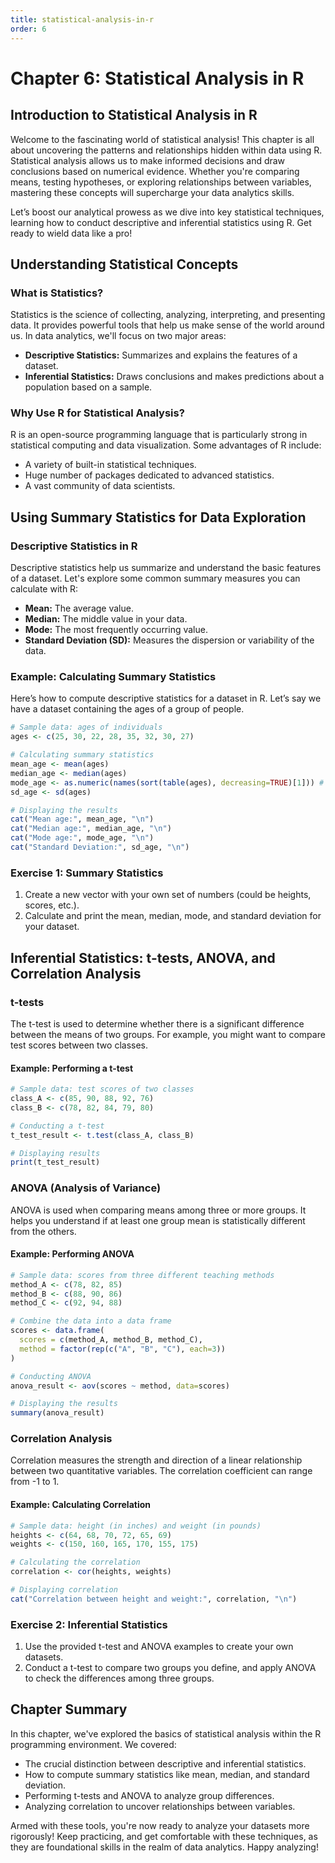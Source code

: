 ```yaml
---
title: statistical-analysis-in-r
order: 6
---
```


# Chapter 6: Statistical Analysis in R

## Introduction to Statistical Analysis in R

Welcome to the fascinating world of statistical analysis! This chapter is all about uncovering the patterns and relationships hidden within data using R. Statistical analysis allows us to make informed decisions and draw conclusions based on numerical evidence. Whether you're comparing means, testing hypotheses, or exploring relationships between variables, mastering these concepts will supercharge your data analytics skills.

Let’s boost our analytical prowess as we dive into key statistical techniques, learning how to conduct descriptive and inferential statistics using R. Get ready to wield data like a pro!

## Understanding Statistical Concepts

### What is Statistics?

Statistics is the science of collecting, analyzing, interpreting, and presenting data. It provides powerful tools that help us make sense of the world around us. In data analytics, we'll focus on two major areas:

- **Descriptive Statistics:** Summarizes and explains the features of a dataset.
- **Inferential Statistics:** Draws conclusions and makes predictions about a population based on a sample.

### Why Use R for Statistical Analysis?

R is an open-source programming language that is particularly strong in statistical computing and data visualization. Some advantages of R include:

- A variety of built-in statistical techniques.
- Huge number of packages dedicated to advanced statistics.
- A vast community of data scientists.

## Using Summary Statistics for Data Exploration

### Descriptive Statistics in R

Descriptive statistics help us summarize and understand the basic features of a dataset. Let's explore some common summary measures you can calculate with R:

- **Mean:** The average value.
- **Median:** The middle value in your data.
- **Mode:** The most frequently occurring value.
- **Standard Deviation (SD):** Measures the dispersion or variability of the data.

### Example: Calculating Summary Statistics

Here’s how to compute descriptive statistics for a dataset in R. Let’s say we have a dataset containing the ages of a group of people.

```r
# Sample data: ages of individuals
ages <- c(25, 30, 22, 28, 35, 32, 30, 27)

# Calculating summary statistics
mean_age <- mean(ages)
median_age <- median(ages)
mode_age <- as.numeric(names(sort(table(ages), decreasing=TRUE)[1])) # Simple mode function
sd_age <- sd(ages)

# Displaying the results
cat("Mean age:", mean_age, "\n")
cat("Median age:", median_age, "\n")
cat("Mode age:", mode_age, "\n")
cat("Standard Deviation:", sd_age, "\n")
```

### Exercise 1: Summary Statistics

1. Create a new vector with your own set of numbers (could be heights, scores, etc.).
2. Calculate and print the mean, median, mode, and standard deviation for your dataset.

## Inferential Statistics: t-tests, ANOVA, and Correlation Analysis

### t-tests

The t-test is used to determine whether there is a significant difference between the means of two groups. For example, you might want to compare test scores between two classes.

#### Example: Performing a t-test

```r
# Sample data: test scores of two classes
class_A <- c(85, 90, 88, 92, 76)
class_B <- c(78, 82, 84, 79, 80)

# Conducting a t-test
t_test_result <- t.test(class_A, class_B)

# Displaying results
print(t_test_result)
```

### ANOVA (Analysis of Variance)

ANOVA is used when comparing means among three or more groups. It helps you understand if at least one group mean is statistically different from the others.

#### Example: Performing ANOVA

```r
# Sample data: scores from three different teaching methods
method_A <- c(78, 82, 85)
method_B <- c(88, 90, 86)
method_C <- c(92, 94, 88)

# Combine the data into a data frame
scores <- data.frame(
  scores = c(method_A, method_B, method_C),
  method = factor(rep(c("A", "B", "C"), each=3))
)

# Conducting ANOVA
anova_result <- aov(scores ~ method, data=scores)

# Displaying the results
summary(anova_result)
```

### Correlation Analysis

Correlation measures the strength and direction of a linear relationship between two quantitative variables. The correlation coefficient can range from -1 to 1.

#### Example: Calculating Correlation

```r
# Sample data: height (in inches) and weight (in pounds)
heights <- c(64, 68, 70, 72, 65, 69)
weights <- c(150, 160, 165, 170, 155, 175)

# Calculating the correlation
correlation <- cor(heights, weights)

# Displaying correlation
cat("Correlation between height and weight:", correlation, "\n")
```

### Exercise 2: Inferential Statistics

1. Use the provided t-test and ANOVA examples to create your own datasets.
2. Conduct a t-test to compare two groups you define, and apply ANOVA to check the differences among three groups.

## Chapter Summary

In this chapter, we've explored the basics of statistical analysis within the R programming environment. We covered:

- The crucial distinction between descriptive and inferential statistics.
- How to compute summary statistics like mean, median, and standard deviation.
- Performing t-tests and ANOVA to analyze group differences.
- Analyzing correlation to uncover relationships between variables.

Armed with these tools, you're now ready to analyze your datasets more rigorously! Keep practicing, and get comfortable with these techniques, as they are foundational skills in the realm of data analytics. Happy analyzing!